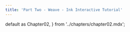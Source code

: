 ---
title: 'Part Two - Weave - Ink Interactive Tutorial'
---

  default as Chapter02,
} from '../chapters/chapter02.mdx';

<Chapter02 />
